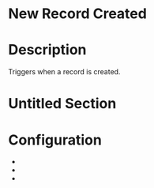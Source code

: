 ﻿# New Record Created

# Description

Triggers when a record is created.

# Untitled Section

# Configuration

* 
* 
*
